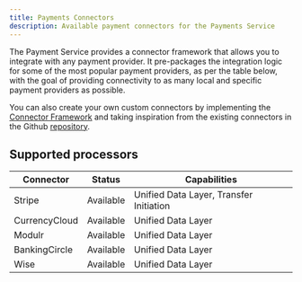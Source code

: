 ```yaml
---
title: Payments Connectors
description: Available payment connectors for the Payments Service
---
```


The Payment Service provides a connector framework that allows you to integrate with any payment provider. It pre-packages the integration logic for some of the most popular payment providers, as per the table below, with the goal of providing connectivity to as many local and specific payment providers as possible.

You can also create your own custom connectors by implementing the [Connector Framework](//connector-building-guide/) and taking inspiration from the existing connectors in the Github [repository](https://github.com/formancehq/payments).

## Supported processors

| Connector   | Status    | Capabilities                          |
|-------------|-----------|---------------------------------------|
| Stripe      | Available | Unified Data Layer, Transfer Initiation|
| CurrencyCloud| Available | Unified Data Layer                   |
| Modulr      | Available | Unified Data Layer                   |
| BankingCircle| Available | Unified Data Layer                   |
| Wise        | Available | Unified Data Layer                   |
